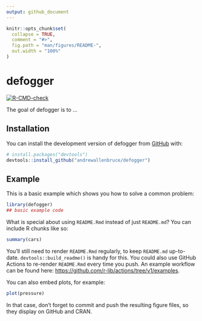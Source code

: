```yaml
---
output: github_document
---
```


<!-- README.md is generated from README.Rmd. Please edit that file -->

```r
knitr::opts_chunk$set(
  collapse = TRUE,
  comment = "#>",
  fig.path = "man/figures/README-",
  out.width = "100%"
)
```

# defogger

<!-- badges: start -->
[![R-CMD-check](https://github.com/andrewallenbruce/defogger/actions/workflows/R-CMD-check.yaml/badge.svg)](https://github.com/andrewallenbruce/defogger/actions/workflows/R-CMD-check.yaml)
<!-- badges: end -->

The goal of defogger is to ...

## Installation

You can install the development version of defogger from [GitHub](https://github.com/) with:

``` r
# install.packages("devtools")
devtools::install_github("andrewallenbruce/defogger")
```

## Example

This is a basic example which shows you how to solve a common problem:

```r
library(defogger)
## basic example code
```

What is special about using `README.Rmd` instead of just `README.md`? You can include R chunks like so:

```r
summary(cars)
```

You'll still need to render `README.Rmd` regularly, to keep `README.md` up-to-date. `devtools::build_readme()` is handy for this. You could also use GitHub Actions to re-render `README.Rmd` every time you push. An example workflow can be found here: <https://github.com/r-lib/actions/tree/v1/examples>.

You can also embed plots, for example:

```r
plot(pressure)
```

In that case, don't forget to commit and push the resulting figure files, so they display on GitHub and CRAN.
